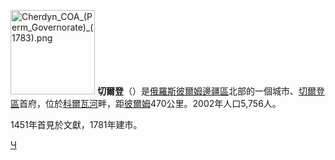 {{coord|60|24|N|56|29|E|display=title}}
[[File:Cherdyn_COA_(Perm_Governorate)_(1783).png|135px]]
'''切爾登'''（{{lang-ru|Че́рдынь}}）是[[俄羅斯|俄羅斯]][[彼爾姆邊疆區|彼爾姆邊疆區]]北部的一個城市、[[切爾登區|切爾登區]]首府，位於[[科爾瓦河_(彼爾姆邊疆區)|科爾瓦河]]畔，距[[彼爾姆|彼爾姆]]470公里。2002年人口5,756人。

1451年首見於文獻，1781年建市。

{{彼爾姆邊疆區城市}}

[[Category:彼爾姆邊疆區城市|Ч]]